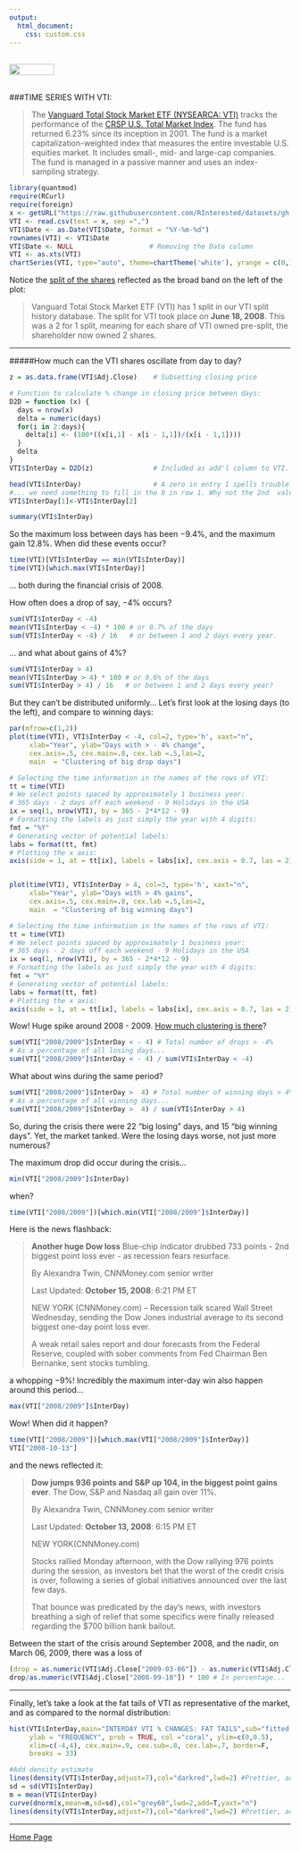 ```yaml
---
output: 
  html_document:
    css: custom.css
---
```


<br>
<a href="http://rinterested.github.io/statistics/index.html">
<img HEIGHT="20" WIDTH="80" src="https://cloud.githubusercontent.com/assets/9312897/10556783/a27a26fa-745c-11e5-9b1a-2d5bd737387a.PNG"></a>
<br><br>

###TIME SERIES WITH VTI:
<br>

>The [Vanguard Total Stock Market ETF (NYSEARCA: VTI)](http://www.investopedia.com/articles/investing/122315/vti-vanguard-total-stock-market-etf.asp) tracks the performance of the [CRSP U.S. Total Market Index](http://www.crsp.com/products/investment-products/crsp-us-total-market-index). The fund has returned 6.23% since its inception in 2001. The fund is a market capitalization-weighted index that measures the entire investable U.S. equities market. It includes small-, mid- and large-cap companies. The fund is managed in a passive manner and uses an index-sampling strategy.


```r
library(quantmod)
require(RCurl)
require(foreign)
x <- getURL("https://raw.githubusercontent.com/RInterested/datasets/gh-pages/VTI%20historical%20data.csv")
VTI <- read.csv(text = x, sep =",")
VTI$Date <- as.Date(VTI$Date, format = "%Y-%m-%d")
rownames(VTI) <- VTI$Date
VTI$Date <- NULL                   # Removing the Date column
VTI <- as.xts(VTI)
chartSeries(VTI, type="auto", theme=chartTheme('white'), yrange = c(0,180))
```

Notice the [split of the shares](https://www.splithistory.com/vti/) reflected as the broad band on the left of the plot:

> Vanguard Total Stock Market ETF (VTI) has $1$ split in our VTI split history database. The split for VTI took place on **June $18$, 2008**. This was a $2$ for $1$ split, meaning for each share of VTI owned pre-split, the shareholder now owned $2$ shares.

---

#####How much can the VTI shares oscillate from day to day?

```r
z = as.data.frame(VTI$Adj.Close)    # Subsetting closing price

# Function to calculate % change in closing price between days:
D2D = function (x) {              
  days = nrow(x)
  delta = numeric(days)
  for(i in 2:days){
    delta[i] <- (100*((x[i,1] - x[i - 1,1])/(x[i - 1,1])))
  }
  delta
}
VTI$InterDay = D2D(z)               # Included as add'l column to VTI.

head(VTI$InterDay)                  # A zero in entry 1 spells trouble...
#... we need something to fill in the 0 in row 1. Why not the 2nd  value?
VTI$InterDay[1]<-VTI$InterDay[2]

summary(VTI$InterDay)
```

So the maximum loss between days has been $-9.4\%$, and the maximum gain $12.8\%$. When did these events occur?

```r
time(VTI)[VTI$InterDay == min(VTI$InterDay)]
time(VTI)[which.max(VTI$InterDay)]
```

... both during the financial crisis of 2008.

How often does a drop of say, $-4\%$ occurs?

```r
sum(VTI$InterDay < -4)
mean(VTI$InterDay < -4) * 100 # or 0.7% of the days
sum(VTI$InterDay < -4) / 16   # or between 1 and 2 days every year.
```

... and what about gains of $4\%$?

```r
sum(VTI$InterDay > 4)
mean(VTI$InterDay > 4) * 100 # or 0.6% of the days
sum(VTI$InterDay > 4) / 16   # or between 1 and 2 days every year?
```

But they can't be distributed uniformly... Let's first look at the losing days (to the left), and compare to winning days:

```r
par(mfrow=c(1,2))
plot(time(VTI), VTI$InterDay < -4, col=2, type='h', xaxt="n",
     xlab="Year", ylab="Days with > - 4% change", 
     cex.axis=.5, cex.main=.8, cex.lab =.5,las=2, 
     main  = "Clustering of big drop days")

# Selecting the time information in the names of the rows of VTI:
tt = time(VTI)
# We select points spaced by approximately 1 business year:
# 365 days - 2 days off each weekend - 9 Holidays in the USA
ix = seq(1, nrow(VTI), by = 365 - 2*4*12 - 9)
# Formatting the labels as just simply the year with 4 digits:
fmt = "%Y"
# Generating vector of potential labels:
labs = format(tt, fmt) 
# Plotting the x axis:
axis(side = 1, at = tt[ix], labels = labs[ix], cex.axis = 0.7, las = 2)


plot(time(VTI), VTI$InterDay > 4, col=3, type='h', xaxt="n",
     xlab="Year", ylab="Days with > 4% gains", 
     cex.axis=.5, cex.main=.8, cex.lab =.5,las=2, 
     main  = "Clustering of big winning days")

# Selecting the time information in the names of the rows of VTI:
tt = time(VTI)
# We select points spaced by approximately 1 business year:
# 365 days - 2 days off each weekend - 9 Holidays in the USA
ix = seq(1, nrow(VTI), by = 365 - 2*4*12 - 9)
# Formatting the labels as just simply the year with 4 digits:
fmt = "%Y"
# Generating vector of potential labels:
labs = format(tt, fmt) 
# Plotting the x axis:
axis(side = 1, at = tt[ix], labels = labs[ix], cex.axis = 0.7, las = 2)
```

Wow! Huge spike around 2008 - 2009. [How much clustering is there](https://s3.amazonaws.com/assets.datacamp.com/blog_assets/xts_Cheat_Sheet_R.pdf)?

```r
sum(VTI["2008/2009"]$InterDay < - 4) # Total number of drops > -4%
# As a percentage of all losing days...
sum(VTI["2008/2009"]$InterDay < - 4) / sum(VTI$InterDay < -4) 
```

What about wins during the same period?

```r
sum(VTI["2008/2009"]$InterDay >  4) # Total number of winning days > 4%
# As a percentage of all winning days...
sum(VTI["2008/2009"]$InterDay >  4) / sum(VTI$InterDay > 4)
```

So, during the crisis there were $22$ "big losing" days, and $15$ "big winning days". Yet, the market tanked. Were the losing days worse, not just more numerous?

The maximum drop did occur during the crisis...

```r
min(VTI["2008/2009"]$InterDay)
```

when?

```r
time(VTI["2008/2009"])[which.min(VTI["2008/2009"]$InterDay)]
```

Here is the news flashback:

> **Another huge Dow loss**
> Blue-chip indicator drubbed $733$ points - $2$nd biggest point loss ever - as recession fears resurface.
>
> By Alexandra Twin, CNNMoney.com senior writer
>
> Last Updated: **October 15, 2008**: 6:21 PM ET
>
> NEW YORK (CNNMoney.com) -- Recession talk scared Wall Street Wednesday, sending the Dow Jones industrial average to its second biggest one-day point loss ever.
>
> A weak retail sales report and dour forecasts from the Federal Reserve, coupled with sober comments from Fed Chairman Ben Bernanke, sent stocks tumbling.

a whopping $-9\%$! Incredibly the maximum inter-day win also happen around this period...

```r
max(VTI["2008/2009"]$InterDay)
```

Wow! When did it happen?

```r
time(VTI["2008/2009"])[which.max(VTI["2008/2009"]$InterDay)]
VTI["2008-10-13"]
```

and the news reflected it:

> **Dow jumps $936$ points and S&P up $104$, in the biggest point gains ever**. The Dow, S&P and Nasdaq all gain over $11\%$.
> 
> By Alexandra Twin, CNNMoney.com senior writer
>
> Last Updated: **October 13, 2008**: 6:15 PM ET
>
> NEW YORK(CNNMoney.com) 
>
> Stocks rallied Monday afternoon, with the Dow rallying $976$ points during the session, as investors bet that the worst of the credit crisis is over, following a series of global initiatives announced over the last few days.
>
> That bounce was predicated by the day's news, with investors breathing a sigh of relief that some specifics were finally released regarding the $\$700$ billion bank bailout.

Between the start of the crisis around September 2008, and the nadir, on March 06, 2009, there was a loss of

```r
(drop = as.numeric(VTI$Adj.Close["2009-03-06"]) - as.numeric(VTI$Adj.Close["2008-09-10"]))
drop/as.numeric(VTI$Adj.Close["2008-09-10"]) * 100 # In percentage...
```

---

Finally, let's take a look at the fat tails of VTI as representative of the market, and as compared to the normal distribution:

```r
hist(VTI$InterDay,main="INTERDAY VTI % CHANGES: FAT TAILS",sub="fitted normal (in purple); pdf estimate (in blue)",xlab = "PERCENTAGE CHANGE FROM DAY TO DAY",
     ylab = "FREQUENCY", prob = TRUE, col ="coral", ylim=c(0,0.5),
     xlim=c(-4,4), cex.main=.9, cex.sub=.8, cex.lab=.7, border=F,
     breaks = 33)

#Add density estimate
lines(density(VTI$InterDay,adjust=7),col="darkred",lwd=2) #Prettier, adjusted pdf estimate
sd = sd(VTI$InterDay)
m = mean(VTI$InterDay)
curve(dnorm(x,mean=m,sd=sd),col="grey60",lwd=2,add=T,yaxt="n")
lines(density(VTI$InterDay,adjust=7),col="darkred",lwd=2) #Prettier, adjusted pdf estimate

```

---

<a href="http://rinterested.github.io/statistics/index.html">Home Page</a>
